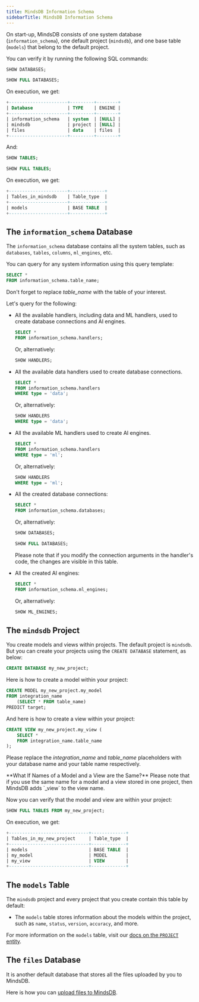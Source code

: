 ```yaml
---
title: MindsDB Information Schema
sidebarTitle: MindsDB Information Schema
---
```


On start-up, MindsDB consists of one system database (`information_schema`), one default project (`mindsdb`), and one base table (`models`) that belong to the default project.

You can verify it by running the following SQL commands:

```sql
SHOW DATABASES;

SHOW FULL DATABASES;
```

On execution, we get:

```sql
+----------------------+---------+--------+
| Database             | TYPE    | ENGINE |
+----------------------+---------+--------+
| information_schema   | system  | [NULL] |
| mindsdb              | project | [NULL] |
| files                | data    | files  |
+----------------------+---------+--------+
```

And:

```sql
SHOW TABLES;

SHOW FULL TABLES;
```

On execution, we get:

```sql
+----------------------+-------------+
| Tables_in_mindsdb    | Table_type  |
+----------------------+-------------+
| models               | BASE TABLE  |
+----------------------+-------------+
```

## The `information_schema` Database

The `information_schema` database contains all the system tables, such as `databases`, `tables`, `columns`, `ml_engines`, etc.

You can query for any system information using this query template:

```sql
SELECT *
FROM information_schema.table_name;
```

Don't forget to replace *table_name* with the table of your interest.

Let's query for the following:

* All the available handlers, including data and ML handlers, used to create database connections and AI engines.

  ```sql
  SELECT *
  FROM information_schema.handlers;
  ```

  Or, alternatively:

  ```sql
  SHOW HANDLERS;
  ```

* All the available data handlers used to create database connections.

  ```sql
  SELECT *
  FROM information_schema.handlers
  WHERE type = 'data';
  ```

  Or, alternatively:

  ```sql
  SHOW HANDLERS
  WHERE type = 'data';
  ```

* All the available ML handlers used to create AI engines.

  ```sql
  SELECT *
  FROM information_schema.handlers
  WHERE type = 'ml';
  ```

  Or, alternatively:

  ```sql
  SHOW HANDLERS
  WHERE type = 'ml';
  ```

* All the created database connections:

  ```sql
  SELECT *
  FROM information_schema.databases;
  ```

  Or, alternatively:

  ```sql
  SHOW DATABASES;

  SHOW FULL DATABASES;
  ```

  <Info>
  Please note that if you modify the connection arguments in the handler's code, the changes are visible in this table.
  </Info>

* All the created AI engines:

  ```sql
  SELECT *
  FROM information_schema.ml_engines;
  ```

  Or, alternatively:

  ```sql
  SHOW ML_ENGINES;
  ```

## The `mindsdb` Project

You create models and views within projects. The default project is `mindsdb`. But you can create your projects using the `CREATE DATABASE` statement, as below:

```sql
CREATE DATABASE my_new_project;
```

Here is how to create a model within your project:

```sql
CREATE MODEL my_new_project.my_model
FROM integration_name
    (SELECT * FROM table_name)
PREDICT target;
```

And here is how to create a view within your project:

```sql
CREATE VIEW my_new_project.my_view (
    SELECT *
    FROM integration_name.table_name
);
```

Please replace the *integration_name* and *table_name* placeholders with your database name and your table name respectively.

<Note>
    **What If Names of a Model and a View are the Same?**
    Please note that if you use the same name for a model and a view stored in one project, then MindsDB adds `_view` to the view name.
</Note>

Now you can verify that the model and view are within your project:

```sql
SHOW FULL TABLES FROM my_new_project;
```

On execution, we get:

```sql
+------------------------------+-------------+
| Tables_in_my_new_project     | Table_type  |
+------------------------------+-------------+
| models                       | BASE TABLE  |
| my_model                     | MODEL       |
| my_view                      | VIEW        |
+------------------------------+-------------+
```

## The `models` Table

The `mindsdb` project and every project that you create contain this table by default:

* The `models` table stores information about the models within the project, such as `name`, `status`, `version`, `accuracy`, and more.


For more information on the `models` table, visit our [docs on the `PROJECT` entity](/sql/project/).

## The `files` Database

It is another default database that stores all the files uploaded by you to MindsDB.

Here is how you can [upload files to MindsDB](/sql/create/file/).

